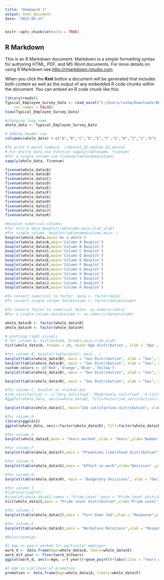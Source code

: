 ---
title: "Homework 1"
output: html_document
date: "2023-09-25"
---

```{r setup, include=FALSE}
knitr::opts_chunk$set(echo = TRUE)
```

## R Markdown

This is an R Markdown document. Markdown is a simple formatting syntax for authoring HTML, PDF, and MS Word documents. For more details on using R Markdown see <http://rmarkdown.rstudio.com>.

When you click the **Knit** button a document will be generated that includes both content as well as the output of any embedded R code chunks within the document. You can embed an R code chunk like this:
```{r}
library(readxl)
Typical_Employee_Survey_Data <- read_excel("C:/Users/rusha/Downloads/BF/Typical_Employee_Survey_Data.xlsx", 
    col_names = FALSE)
View(Typical_Employee_Survey_Data)
```


```{r}
#changing long name
whole_data <- Typical_Employee_Survey_Data

```

```{r}
# Adding header row 
colnames(whole_data) <-c("A","B","C","D","E","F","G","H","I","J","K")

```

```{r}
#To print 5-point summary  //minval,Q1,median,Q2,maxval
# For enitre data use function sapply(tablename, fivenum)
#For a single column use fivenum(tablename$column)
sapply(whole_data, fivenum)

fivenum(whole_data$A)
fivenum(whole_data$B)
fivenum(whole_data$C)
fivenum(whole_data$D)
fivenum(whole_data$E)
fivenum(whole_data$F)
fivenum(whole_data$G)
fivenum(whole_data$H)
fivenum(whole_data$I)
fivenum(whole_data$J)
fivenum(whole_data$K)
```

```{r}
#boxplot numerical columns 
#for entire data boxplot(tablename,main,xlab,ylab)
#for single column  boxplot(tablename$column,main..)
boxplot(whole_data,main='As a whole')
boxplot(whole_data$A,main='Column A Boxplot')
boxplot(whole_data$B,main='Column B Boxplot')
boxplot(whole_data$C,main='Column C Boxplot')
boxplot(whole_data$D,main='Column D Boxplot')
boxplot(whole_data$E,main='Column E Boxplot')
boxplot(whole_data$F,main='Column F Boxplot')
boxplot(whole_data$G,main='Column G Boxplot')
boxplot(whole_data$H,main='Column H Boxplot')
boxplot(whole_data$I,main='Column I Boxplot')
boxplot(whole_data$J,main='Column J Boxplot')
boxplot(whole_data$K,main='Column K Boxplot')
```

```{r}
#To convert numerical to factor  data <- factor(data)
#To convert single column data$column <- factor(data$column)

#To convert factor to numerical data<- as.numeric(data)
#For a single column data$column <- as.numeric(data$column)

whole_data$B <- factor(whole_data$B)
whole_data$H <- factor(whole_data$H)
```

```{r}
# plotting right visuals
# for column A, hist(data$A, breaks,main,xlab,ylab)
hist(whole_data$A, breaks = 20, main='Age distribution', xlab = 'Age', ylab = 'Frequency')
```

```{r}
#for column B, barplot(table(data), main...)
barplot(table(whole_data$B), main = "Sex Distribution", xlab = "Sex", ylab = "Count")
barplot(table(whole_data$B), main = "Sex Distribution", xlab = "Sex", ylab = "Count", col = 'Blue')
custom_colors <- c('Red','Orange','Blue','Yellow')
barplot(table(whole_data$B), main = "Sex Distribution", xlab = "Sex", ylab = "Count", col = custom_colors)

barplot(table(whole_data$B), main = "Sex Distribution", xlab = "Sex", ylab = "Count", col = custom_colors)
```

```{r}
#for column C, barplot or stacked bar
#job_satisfaction <- c('Very Satisfied','Moderately Satisfied','A little dissatisfies','Very dissatisfied')
#ggplot(whole_data, aes(x=whole_data$C, fill=factor(job_satisfaction))) + geom_bar(position = "stack") + labs(title = "Job satisfaction distribution by department", x = "Department", y="Count") + scale_fill_discrete(name = "Satifaction Level")

barplot(table(whole_data$C), main="Job satisfaction distribution", xlab = "Satisfaction Level", ylab = "Count")
```

```{r}
#for column D
library(ggplot2)
ggplot(whole_data, aes(x=factor(whole_data$D), fill=factor(whole_data$D))) + geom_bar() + labs(title = "Job Characteristics distribution", x = "Job characteristics level", y="Count") + theme_minimal()

```

```{r}
#for column E
barplot(whole_data$E,main = 'Years worked',xlab = 'Years',ylab='Number of years worked', col=custom_colors)

```

```{r}
#for column F
barplot(table(whole_data$F),main = "Promotion likelihood distribution",xlab="Likelihood",ylab = "Count", col=custom_colors)

```

```{r}
#for column G
barplot(table(whole_data$G),main = "Affect on work",xlab="Decision" ,ylab = "Count", col='Blue')

```

```{r}
#for column H
barplot(table(whole_data$H), main = "Budgetery Decisions", xlab = "Decision", ylab = "Count", col='Pink')

```

```{r}
#for column I
#library(vioplot)
#vioplot(whole_data$I,names = "Pride Level",main = "Pride level distribution",col='Pink')
hist(whole_data$I,main = "Pride level distribution",xlab="Pride Level",ylab = "Frequency", col='orange')
```

```{r}
#for column J
barplot(table(whole_data$J),main = "Turn Down Job",xlab = "Response",ylab = "Count")
```

```{r}
#for column K
barplot(table(whole_data$K),main = "Workplace Relations",xlab = "Response",ylab = "Count", col=custom_colors)

```

```{r}
#Relationships

#1 Age vs years worked for particular employer
work_d <- data.frame(Age=whole_data$A, Years=whole_data$E)
work_d$f_year <- floor(work_d$Years)
ggplot(work_d, aes(x=Age, y=f_year))+geom_point()+labs(title = "Years worked", x='Age', y='Years worked for present employer', col='red')

```

```{r}
#2 Age vs Liklihood of promotion
promotion <- data.frame(Age=whole_data$A, likely=whole_data$F)
```

